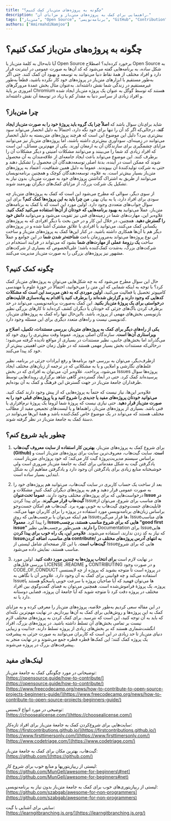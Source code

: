 ```yaml
---
title: "چگونه به پروژه‌های متن‌باز کمک کنیم؟"
description: "راهنمایی برای کمک به پروژه‌های متن‌باز و مزایای آن."
tags: ["متن‌باز", "Open Source", "برنامه‌نویسی", "GitHub", "Contribution"]
authors: ["AmirmahdiNamjoo"]
---
```


# چگونه به پروژه‌های متن‌باز کمک کنیم؟

آیا تابه‌حال به کلمهٔ‌‌‌‌ متن‌باز یا Open Source برخورد کرده‌اید؟ اصطلاح Open Source به شکل ساده، به برنامه‌هایی گفته می‌شود که کد آن‌ها به صورت عمومی در اینترنت قرار دارد و افراد مختلف از همهٔ‌‌‌‌ نقاط دنیا می‌توانند به توسعه و بهبود آن کمک کنند. حتی اگر به‌طور مستقیم با ابزارهای متن‌باز در پروژه‌های خود کار نکرده باشید، قطعاً به‌طور غیرمستقیم در زندگی شما نقش داشته‌اند. به‌عنوان مثال بخش عمدهٔ‌‌‌‌ مرورگرهای امروزی بر پایهٔ‌‌‌‌ Chromium هستند که توسط گوگل به عنوان یک پروژه متن‌باز ایجاد شده و افراد زیادی از سراسر دنیا به مقدار کم یا زیاد در توسعهٔ‌‌‌‌ آن نقش داشته‌اند.

## چرا متن‌باز؟

شاید برای‌تان سوال باشد که **اصلاً چرا یک گروه باید پروژهٔ‌‌‌‌ خود را به صورت متن‌باز ایجاد کند**، درحالی‌که اگر کد آن را تنها برای خود نگه‌ دارد، احتمالاً به دلیل انحصار می‌تواند سود بیش‌تری ببرد؟ دلیل این موضوع این است که هرچند پروژه‌های <Tooltip tip="Closed Source"><span>متن‌بسته</span></Tooltip> به دلیل انحصار می‌توانند در زمینه‌ای، سودآوری بیش‌تری داشته باشند، اما پروژه‌های متن‌باز نیز می‌توانند مزایای چشمگیری برای سازندگان آن به ارمغان آورند. یکی از مهم‌ترین مسائل، این است که افراد زیادی کد شما را می‌بینند و می‌توانند مشکلات امنیتی و دیگر مشکلات آن را برطرف کنند. این موضوع می‌تواند باعث ایجاد <Tooltip tip="Community"><span>جامعه‌ای</span></Tooltip> از علاقه‌مندان به آن محصول شوند که ممکن است در آینده، بدنهٔ‌‌‌‌ اصلی توسعه‌دهندگان آن محصول را تشکیل دهند و حتی به شرکت تولید‌کنندهٔ‌‌‌‌ آن بپیوندند. عموماً به دلیل همین شفافیت، اعتماد به پروژه‌های متن‌باز بسیار بیش‌تر است. به علاوه، توسعه‌دهندگان کوچک و همچنین برنامه‌نویسان می‌توانند از طریق به اشتراک گذاشتن پروژه‌های خود به صورت متن‌باز، بدون نیاز به تشکیل یک شرکت بزرگ، از مزایای کمک‌های دیگران بهره‌مند شوند.

از سوی دیگر، سوالی که مطرح می‌شود این است که کمک به پروژه‌های متن‌باز چه سودی برای افراد دارد، یا به بیان بهتر، **من چرا باید به این پروژه‌ها کمک کنم؟** برای این سوال جواب‌های متعددی وجود دارد. اولین مورد این است که با کمک به برنامه‌های متن‌باز، عملاً می‌توانید **به بهبود برنامه‌هایی که خودتان از آن‌ها استفاده می‌کنید کمک کنید**. علاوه‌بر این، مهارت‌های شما در زمینه‌های فنی نیز تقویت می‌شود و می‌توانید **دانش خود را گسترش دهید**. همچنین، در خلال این کار و در حین بحث با دیگر افرادی که به پروژه‌های یکسانی کمک می‌کنند، می‌توانید با افرادی با علائق مشترک آشنا شده و در پروژه‌های دیگر هم با آن‌ها همکاری داشته باشید. در کنار این‌ها کمک به پروژه‌های متن‌باز و ساخت این نوع پروژه‌ها می‌تواند به‌مرورزمان باعث **شناخته‌تر شدن شما** در این جوامع و عملاً ساخت **یک رزومهٔ‌‌‌‌ عملی از مهارت‌های شما** بشود که می‌تواند در فرایند استخدام در شرکت‌های بزرگ، به‌شدت کمک‌کننده باشد؛ علی‌الخصوص که بسیاری از شرکت‌های مشهور نیز پروژه‌های بزرگی را به صورت متن‌باز مدیریت می‌کنند.

## چگونه کمک کنیم؟

حال این سوال مطرح می‌شود که به چه شکل‌هایی می‌توان به پروژه‌های متن‌باز کمک کرد؟ با توجه به اینکه شمایی که این متن را می‌خوانید، احتمالاً در حوزهٔ‌‌‌‌ علوم یا مهندسی کامپیوتر تحصیل یا فعالیت می‌کنید، **اولین موردی که به ذهن می‌رسد این است که مشکلات کد‌هایی که وجود دارند و گزارش‌ شده‌اند را برطرف‌ کنید یا اقدام به پیاده‌سازی قابلیت‌های درخواستی برای یک پروژهٔ‌‌‌‌ متن‌باز بکنید**. این کمک به‌صورت برنامه‌نویسی، می‌تواند در حد برطرف کردن باگ‌های جزئی که خودتان یا دیگران کشف کرده‌اید تا کارهای بزرگی نظیر بازنویسی بخش‌های مهمی از پروژه، باشد. بااین‌حال تنها راه کمک به پروژه‌های متن‌باز، کدنویسی نیست و راه‌های متعدد دیگری برای این مسئله وجود دارد. 

**یکی از راه‌های دیگر برای کمک به پروژه‌های متن‌باز، بررسی مستندات، تکمیل، اصلاح و ویراستاری آن‌ها است.** سازندگان اصلی پروژه، عموماً وقت بیش‌تری را روی خود کد می‌گذراند اما بخش‌های جانبی، نظیر مستندات در بسیاری از مواقع نادیده گرفته می‌شود؛ درحالی‌که مستندات بخش بسیار مهمی هستند که در طول زمان حتی اهمیتی بیش‌تر از خود کد پیدا می‌کنند.

ازطرف‌دیگر، می‌توان به بررسی خود برنامه‌ها و رفع ایرادات جزئی در برنامه، نظیر غلط‌های نگارشی و املایی و یا به مشکلاتی که در ترجمه از زبان‌های مختلف ایجاد می‌شود، پرداخت. علاوه‌بر آن، می‌توان به افرادی که در بخش Issues پروژه‌ها سوال پرسیده‌اند کمک کرد. حتی در ابعاد گسترده‌تر گاهی شاهد برگزاری رویدادهایی توسط طرفداران جامعهٔ‌‌‌‌ متن‌باز در جهت گسترش این فرهنگ و کمک به آن بوده‌ایم.

علاوه‌بر این‌ها، نیاز نیست که حتماً به پروژه‌هایی که از پیش وجود دارند کمک کنید. **می‌توانید خودتان پروژه‌های مفید یا جدیدی را شروع کنید و یا پروژه‌های قبلی خود را به صورت متن‌باز قرار دهید**. حتی نیازی نیست که پروژهٔ‌‌‌‌ شما لزوماً یک پروژهٔ‌‌‌‌ نرم‌افزاری یا فنی باشد. بسیاری از پروژه‌های متن‌باز، راهنماها و یا لیست‌های تجمیعیِ مفید از مطالب مختلف هستند که می‌تواند در یک موضوع خاص کمک‌کننده باشد و همهٔ‌‌‌‌ این‌ها می‌توانند در دستهٔ‌‌‌‌ کمک‌ به جامعهٔ‌‌‌‌ متن‌باز در نظر گرفته شوند.

## چطور باید شروع کنم؟

1. برای شروع کمک به پروژه‌های متن‌باز، **بهترین کار استفاده از سایت معروف گیت‌هاب  (Github) است**. سایت گیت‌هاب، معروف‌ترین سایت برای پروژه‌های متن‌باز است و براساس سیستم مدیریت‌پروژهٔ‌‌‌‌ <Tooltip tip="Git"><span>گیت</span></Tooltip> کار می‌کند؛ که خود پروژه‌ای متن‌باز است. یادگرفتن گیت به شکل مقدماتی برای کمک به جامعهٔ‌‌‌‌ متن‌باز ضروری است ولی خوشبختانه منابع زیادی برای یادگرفتن آن وجود دارد و یادگرفتن مفاهیم آن به شکل ابتدایی بسیار ساده است.

2. بعد از ساخت یک حساب کاربری در سایت گیت‌هاب، می‌توانید هم پروژه‌های خود را به صورت عمومی قرار دهید و هم به پروژه‌های دیگران کمک کنید. مشکلات و درخواست‌هایی که برای پروژه‌های مختلف وجود دارند، **عموماً تحت‌عنوان Issue در گیت‌هاب قرار می‌گیرند**. برای پیدا کردن Issue‌های مناسب برای شروع، می‌توان از قابلیت‌های جست‌وجوی گیت‌هاب به خوبی بهره برد. گیت‌هاب هم امکان جست‌وجو براساس زبان‌‌های برنامه‌نویسیِ مورد استفاده در پروژه را برای کاربران مهیا می‌کند، هم اینکه می‌توان با برچسب‌هایی که روی Issue‌ها قرار می‌گیرد، Issue‌های مناسب را پیدا کرد. **معمولاً Issue‌هایی که برای شروع مناسب هستند، برچسب "good first issue" را دارند.** همین‌طور برچسب‌هایی نظیر Documentation برای Issue‌هایی که نیاز به کد زدن ندارند، استفاده می‌شوند. **علاوه‌بر این، یک راه خوب برای پیدا کردن Issue‌های مناسب، اضافه کردن contribute/ به انتهای <Tooltip tip="URL"><span>آدرس</span></Tooltip> پروژه‌های مختلف در گیت‌هاب است.** با این کار صفحه‌ای شامل لیستی از Issue‌هایی که برای شروع مناسب هستند، نمایش‌ داده می‌شود.

3. در نهایت لازم است **برای انتخاب پروژه‌ها به چندین مورد دقت کنید**. اولین مورد بررسی فایل‌های LICENSE ،README و CONTRIBUTING و در صورت وجود CODE\_OF\_CONDUCT در پروژه است تا متوجه بشوید که پروژه از چه <Tooltip tip="License"><span>لایسنسی</span></Tooltip> استفاده می‌کند و چه قوانینی برای کمک به آن وجود دارد. علاوه‌بر آن با نگاهی به Issue‌ها می‌توان فهمید که آیا صاحبان پروژه با سرعت خوبی پاسخگو هستند یا پروژه، یک پروژهٔ‌‌‌‌ فراموش‌شده است. همچنین می‌توان به فضای گفت‌وگوی بین افراد مختلف در پروژه دقت کرد تا متوجه شوید که آیا جامعهٔ‌‌‌‌ آن پروژه، فضایی دوستانه دارد یا نه.

در این مقاله سعی کردیم به‌طور خلاصه، پروژه‌های متن‌باز را معرفی کرده و به مزایای کمک به این پروژه‌ها و روش‌هایی برای کمک به آن‌ها بپردازیم. در نهایت مهم‌ترین نکته‌ای که باید به آن توجه کنید، این است که نترسید. برای کمک کردن به پروژه‌های مختلف لازم نیست بر تمامی بخش‌های آن تسلط داشته باشید. در پروژه‌های بزرگ، افراد انگشت‌شماری هستند که بر بخش‌های زیادی از پروژه تسلط دارند. جذابیت و زیبایی دنیای متن‌باز تا حد زیادی در این است که کاربران می‌توانند به صورت جزئی به پیشرفت یک پروژه کمک کنند؛ این کمک‌ها قطره قطره جمع می‌شوند و در نهایت منجر به پیشرفت‌های بزرگ در پروژه می‌شوند.

## **لینک‌های مفید**

توضیحاتی در مورد چگونگی کمک به جامعهٔ‌‌‌‌ متن‌باز:  
[https://opensource.guide/how-to-contribute/](https://opensource.guide/how-to-contribute/)  
[https://www.freecodecamp.org/news/how-to-contribute-to-open-source-projects-beginners-guide/](https://www.freecodecamp.org/news/how-to-contribute-to-open-source-projects-beginners-guide/)  

توضیحی در مورد انواع لایسنس:  
[https://choosealicense.com/](https://choosealicense.com/)  

سایت‌هایی برای شروع‌کردن کمک‌ به جامعهٔ‌‌‌‌ متن‌باز برای افراد تازه‌کار:  
[https://firstcontributions.github.io/](https://firstcontributions.github.io/)  
[https://www.firsttimersonly.com/](https://www.firsttimersonly.com/)  
[https://www.codetriage.com/](https://www.codetriage.com/)  

گیت‌هاب، بهترین مکان برای کمک به جامعهٔ‌‌‌‌ متن‌باز:  
[https://github.com/](https://github.com/)  

لیستی از <Tooltip tip="Repository"><span>ریپازیتوری</span></Tooltip>ها و منابع خوب برای شروع کار:  
[https://github.com/MunGell/awesome-for-beginners\#net](https://github.com/MunGell/awesome-for-beginners#net)  

لیستی از ریپازیتوری‌های خوب برای کمک به جامعهٔ‌‌‌‌ متن‌باز بدون نیاز به برنامه‌نویسی:  
[https://github.com/szabgab/awesome-for-non-programmers](https://github.com/szabgab/awesome-for-non-programmers)  

سایتی برای آشنایی با گیت:  
[https://learngitbranching.js.org/](https://learngitbranching.js.org/)
